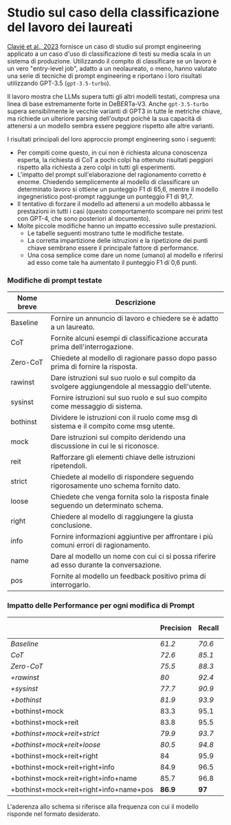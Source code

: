 # Studio sul caso della classificazione del lavoro dei laureati

[Clavié et al., 2023](https://arxiv.org/abs/2303.07142) fornisce un caso di studio sul prompt engineering applicato a un caso d'uso di classificazione di testi su media scala in un sistema di produzione. Utilizzando il compito di classificare se un lavoro è un vero "entry-level job", adatto a un neolaureato, o meno, hanno valutato una serie di tecniche di prompt engineering e riportano i loro risultati utilizzando GPT-3.5 (`gpt-3.5-turbo`).

Il lavoro mostra che LLMs supera tutti gli altri modelli testati, compresa una linea di base estremamente forte in DeBERTa-V3. Anche `gpt-3.5-turbo` supera sensibilmente le vecchie varianti di GPT3 in tutte le metriche chiave, ma richiede un ulteriore parsing dell'output poiché la sua capacità di attenersi a un modello sembra essere peggiore rispetto alle altre varianti.

I risultati principali del loro approccio prompt engineering sono i seguenti:

- Per compiti come questo, in cui non è richiesta alcuna conoscenza esperta, la richiesta di CoT a pochi colpi ha ottenuto risultati peggiori rispetto alla richiesta a zero colpi in tutti gli esperimenti.
- L'impatto del prompt sull'elaborazione del ragionamento corretto è enorme. Chiedendo semplicemente al modello di classificare un determinato lavoro si ottiene un punteggio F1 di 65,6, mentre il modello ingegneristico post-prompt raggiunge un punteggio F1 di 91,7.
- Il tentativo di forzare il modello ad attenersi a un modello abbassa le prestazioni in tutti i casi (questo comportamento scompare nei primi test con GPT-4, che sono posteriori al documento).
- Molte piccole modifiche hanno un impatto eccessivo sulle prestazioni.
  - Le tabelle seguenti mostrano tutte le modifiche testate.
  - La corretta impartizione delle istruzioni e la ripetizione dei punti chiave sembrano essere il principale fattore di performance.
  - Una cosa semplice come dare un nome (umano) al modello e riferirsi ad esso come tale ha aumentato il punteggio F1 di 0,6 punti.


### Modifiche di prompt testate

| Nome breve | Descrizione                                                                                    |
|------------|------------------------------------------------------------------------------------------------|
| Baseline   | Fornire un annuncio di lavoro e chiedere se è adatto a un laureato.                            |
| CoT        | Fornite alcuni esempi di classificazione accurata prima dell'interrogazione.                   |
| Zero-CoT   | Chiedete al modello di ragionare passo dopo passo prima di fornire la risposta.                |
| rawinst    | Dare istruzioni sul suo ruolo e sul compito da svolgere aggiungendole al messaggio dell'utente.|
| sysinst    | Fornire istruzioni sul suo ruolo e sul suo compito come messaggio di sistema.                  |
| bothinst   | Dividere le istruzioni con il ruolo come msg di sistema e il compito come msg utente.          |
| mock       | Dare istruzioni sul compito deridendo una discussione in cui le si riconosce.                  |
| reit       | Rafforzare gli elementi chiave delle istruzioni ripetendoli.                                   |
| strict     | Chiedete al modello di rispondere seguendo rigorosamente uno schema fornito dato.              |
| loose      | Chiedete che venga fornita solo la risposta finale seguendo un determinato schema.             |
| right      | Chiedere al modello di raggiungere la giusta conclusione.                                      |
| info       | Fornire informazioni aggiuntive per affrontare i più comuni errori di ragionamento.            |
| name       | Dare al modello un nome con cui ci si possa riferire ad esso durante la conversazione.         |
| pos        | Fornite al modello un feedback positivo prima di interrogarlo.                                 |


### Impatto delle Performance per ogni modifica di Prompt

|                                        | Precision     | Recall        | F1            | Template Stickiness    |
|----------------------------------------|---------------|---------------|---------------|------------------------|
| _Baseline_                             | _61.2_        | _70.6_        | _65.6_        | _79%_                  |
| _CoT_                                  | _72.6_        | _85.1_        | _78.4_        | _87%_                  |
| _Zero-CoT_                             | _75.5_        | _88.3_        | _81.4_        | _65%_                  |
| _+rawinst_                             | _80_          | _92.4_        | _85.8_        | _68%_                  |
| _+sysinst_                             | _77.7_        | _90.9_        | _83.8_        | _69%_                  |
| _+bothinst_                            | _81.9_        | _93.9_        | _87.5_        | _71%_                  |
| +bothinst+mock                         | 83.3          | 95.1          | 88.8          | 74%                    |
| +bothinst+mock+reit                    | 83.8          | 95.5          | 89.3          | 75%                    |
| _+bothinst+mock+reit+strict_           | _79.9_        | _93.7_        | _86.3_        | _**98%**_              |
| _+bothinst+mock+reit+loose_            | _80.5_        | _94.8_        | _87.1_        | _95%_                  |
| +bothinst+mock+reit+right              | 84            | 95.9          | 89.6          | 77%                    |
| +bothinst+mock+reit+right+info         | 84.9          | 96.5          | 90.3          | 77%                    |
| +bothinst+mock+reit+right+info+name    | 85.7          | 96.8          | 90.9          | 79%                    |
| +bothinst+mock+reit+right+info+name+pos| **86.9**      | **97**        | **91.7**      | 81%                    |

L'aderenza allo schema si riferisce alla frequenza con cui il modello risponde nel formato desiderato. 

